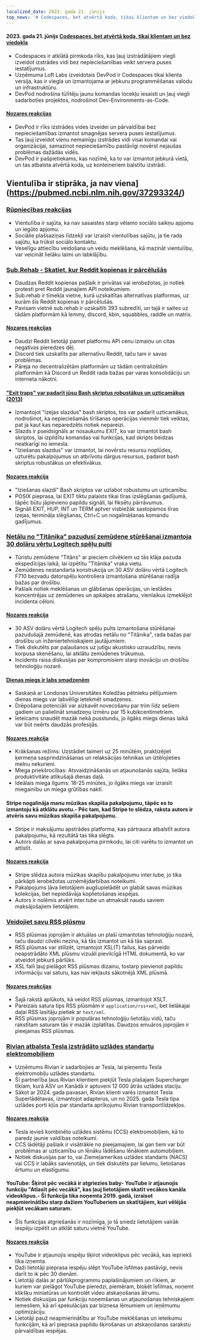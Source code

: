 ```yaml
---
localized_date: 2023. gada 21. jūnijs
top_news: '# Codespaces, bet atvērtā koda, tikai klientam un bez viedokļa'
---
```




<CallToAction />

<Steps>

#### 2023. gada 21. jūnijs [Codespaces, bet atvērtā koda, tikai klientam un bez viedokļa](https://devpod.sh/)

- Codespaces ir atklātā pirmkoda rīks, kas ļauj izstrādātājiem viegli izveidot izstrādes vidi bez nepieciešamības veikt servera puses iestatījumus.
- Uzņēmuma Loft Labs izveidotais DevPod ir Codespaces tikai klienta versija, kas ir viegla un izmantojama ar jebkuru programmēšanas valodu un infrastruktūru.
- DevPod nodrošina tūlītēju jaunu komandas locekļu iesaisti un ļauj viegli sadarboties projektos, nodrošinot Dev-Environments-as-Code.

#### [Nozares reakcijas](http://news.ycombinator.com/item?id=36407477)

- DevPod ir rīks izstrādes vides izveidei un pārvaldībai bez nepieciešamības izmantot smagnējas servera puses iestatījumus.
- Tas ļauj izveidot vienu nemainīgu izstrādes vidi visai komandai vai organizācijai, samazinot nepieciešamību pastāvīgi novērst nejaušas problēmas dažādās vidēs.
- DevPod ir pašpietiekams, kas nozīmē, ka to var izmantot jebkurā vietā, un tas atbalsta atvērtā koda, uz konteineriem balstītu izstrādi.

## Vientulība ir stiprāka, ja nav viena](https://pubmed.ncbi.nlm.nih.gov/37293324/)

### [Rūpniecības reakcijas](http://news.ycombinator.com/item?id=36403280)

- Vientulība ir sajūta, ka nav sasaistes starp vēlamo sociālo saikņu apjomu un iegūto apjomu.
- Sociālie plašsaziņas līdzekļi var izraisīt vientulības sajūtu, ja tie rada sajūtu, ka trūkst sociālo kontaktu.
- Veselīgu attiecību veidošana un veidu meklēšana, kā mazināt vientulību, var veicināt lielāku laimi un labklājību.

### [Sub.Rehab - Skatiet, kur Reddit kopienas ir pārcēlušās](https://sub.rehab/)

- Daudzas Reddit kopienas pašlaik ir privātas vai ierobežotas, jo notiek protesti pret Reddit jaunajiem API noteikumiem.
- Sub.rehab ir tīmekļa vietne, kurā uzskaitītas alternatīvas platformas, uz kurām šīs Reddit kopienas ir pārcēlušās.
- Pavisam vietnē sub.rehab ir uzskaitīti 393 subredīti, un tajā ir saites uz tādām platformām kā lemmy, discord, kbin, squabbles, raddle un matrix.

#### [Nozares reakcijas](http://news.ycombinator.com/item?id=36401999)

- Daudzi Reddit lietotāji pamet platformu API cenu izmaiņu un citas negatīvas pieredzes dēļ.
- Discord tiek uzskatīts par alternatīvu Reddit, taču tam ir savas problēmas.
- Pāreja no decentralizētām platformām uz tādām centralizētām platformām kā Discord un Reddit rada bažas par varas konsolidāciju un interneta nākotni.

#### ["Exit traps" var padarīt jūsu Bash skriptus robustākus un uzticamākus (2013)](http://redsymbol.net/articles/bash-exit-traps/)

- Izmantojot "izejas slazdus" bash skriptos, tos var padarīt uzticamākus, nodrošinot, ka nepieciešamās tīrīšanas operācijas vienmēr tiek veiktas, pat ja kaut kas neparedzēts notiek nepareizi.
- Slazds ir pseidsignāls ar nosaukumu EXIT, ko var izmantot bash skriptos, lai izpildītu komandas vai funkcijas, kad skripts beidzas neatkarīgi no iemesla.
- "Iziešanas slazdus" var izmantot, lai novērstu resursu noplūdes, uzturētu pakalpojumus un atbrīvotu dārgus resursus, padarot bash skriptus robustākus un efektīvākus.

#### [Nozares reakcija](http://news.ycombinator.com/item?id=36400465)

- "Iziešanas slazdi" Bash skriptos var uzlabot robustumu un uzticamību.
- POSIX pieprasa, lai EXIT tiktu palaists tikai tīras izslēgšanas gadījumā, tāpēc būtu jāpievieno papildu signāli, lai fiksētu pārrāvumus.
- Signāli EXIT, HUP, INT un TERM aptver visbiežāk sastopamos tīras izejas, termināļa slēgšanas, Ctrl+C un nogalināšanas komandu gadījumus.

### [Netālu no "Titānika" pazudusī zemūdene stūrēšanai izmantoja 30 dolāru vērtu Logitech spēļu pulti](https://arstechnica.com/gaming/2023/06/submarine-missing-near-titanic-used-a-30-logitech-gamepad-for-steering/)

- Tūristu zemūdene "Titāns" ar pieciem cilvēkiem uz tās klāja pazuda ekspedīcijas laikā, lai izpētītu "Titānika" vraka vietu.
- Zemūdenes nestandarta konstrukcija un 30 ASV dolāru vērtā Logitech F710 bezvadu datorspēļu kontroliera izmantošana stūrēšanai radīja bažas par drošību.
- Pašlaik notiek meklēšanas un glābšanas operācijas, un iestādes koncentrējas uz zemūdenes un apkalpes atrašanu, vienlaikus izmeklējot incidenta cēloni.

#### [Nozares reakcija](http://news.ycombinator.com/item?id=36407781)

- 30 ASV dolāru vērtā Logitech spēļu pults izmantošana stūrēšanai pazudušajā zemūdenē, kas atrodas netālu no "Titānika", rada bažas par drošību un inženiertehniskajiem jautājumiem.
- Tiek diskutēts par paļaušanos uz jutīgu akustisko uzraudzību, nevis korpusa skenēšanu, lai atklātu zemūdenes trūkumus.
- Incidents raisa diskusijas par kompromisiem starp inovāciju un drošību tehnoloģiju nozarē.

#### [Dienas miegs ir labs smadzenēm](https://www.bbc.com/news/health-65950168)

- Saskaņā ar Londonas Universitātes Koledžas pētnieku pētījumiem dienas miegs var labvēlīgi ietekmēt smadzenes.
- Drēpošana potenciāli var aizkavēt novecošanu par trim līdz sešiem gadiem un palielināt smadzeņu izmēru par 15 kubikcentimetriem.
- Ieteicams snaudēt mazāk nekā pusstundu, jo ilgāks miegs dienas laikā var būt neērts daudzās profesijās.

#### [Nozares reakcija](http://news.ycombinator.com/item?id=36399503)

- Krākšanas režīms: Uzstādiet taimeri uz 25 minūtēm, praktizējiet ķermeņa sasprindzināšanas un relaksācijas tehnikas un iztēlojieties melnu nekurieni.
- Miega priekšrocības: Atsvaidzināšanās un atjaunošanās sajūta, lielāka produktivitāte atlikušajā dienas daļā.
- Ideālais miega ilgums: 18-25 minūtes, jo ilgāks miegs var izraisīt miegainību un miega grūtības naktī.

#### Stripe nogalināja manu mūzikas skapīša pakalpojumu, tāpēc es to izmantoju kā atklātu avotu.- Pēc tam, kad Stripe to slēdza, raksta autors ir atvēris savu mūzikas skapīša pakalpojumu.

- Stripe ir maksājumu apstrādes platforma, kas pārtrauca atbalstīt autora pakalpojumu, kā rezultātā tas tika slēgts.
- Autors dalās ar sava pakalpojuma pirmkodu, lai citi varētu to izmantot un attīstīt.

#### [Nozares reakcija](http://news.ycombinator.com/item?id=36403607)

- Stripe slēdza autora mūzikas skapīšu pakalpojumu inter.tube, jo tika pārkāpti ierobežotas uzņēmējdarbības noteikumi.
- Pakalpojums ļāva lietotājiem augšupielādēt un glabāt savas mūzikas kolekcijas, bet nepiedāvāja koplietošanas iespējas.
- Autors ir nolēmis atvērt inter.tube un atmaksāt naudu saviem maksājošajiem lietotājiem.

### [Veidojiet savu RSS plūsmu](https://darekkay.com/blog/rss-styling/)

- RSS plūsmas joprojām ir aktuālas un plaši izmantotas tehnoloģiju nozarē, taču daudzi cilvēki nezina, kā tās izmantot un kā tās saprast.
- RSS plūsmas var stilizēt, izmantojot XSL(T) failus, kas pārveido neapstrādāto XML plūsmu vizuāli pievilcīgā HTML dokumentā, ko var atveidot jebkurš pārlūks.
- XSL faili ļauj pielāgot RSS plūsmas dizainu, tostarp pievienot papildu informāciju vai saturu, kas nav iekļauts sākotnējā XML plūsmā.

#### [Nozares reakcijas](http://news.ycombinator.com/item?id=36401854)

- Šajā rakstā aplūkots, kā veidot RSS plūsmas, izmantojot XSLT.
- Pareizais satura tips RSS plūsmām ir `application/rss+xml`, bet lielākajai daļai RSS lasītāju pietiek ar `text/xml`.
- RSS plūsmas joprojām ir populāras tehnoloģiju lietotāju vidū, taču rakstītam saturam tās ir mazāk izplatītas. Daudzos emuāros joprojām ir pieejamas RSS plūsmas.

### [Rivian atbalsta Tesla izstrādāto uzlādes standartu elektromobiļiem](https://ev-edition.com/2023/06/rivian-joins-forces-with-tesla-embracing-their-charging-standard-for-electric-vehicles/)

- Uzņēmums Rivian ir sadarbojies ar Tesla, lai pieņemtu Tesla elektromobiļu uzlādes standartu.
- Šī partnerība ļaus Rivian klientiem piekļūt Tesla plašajam Supercharger tīklam, kurā ASV un Kanādā ir aptuveni 12 000 ātrās uzlādes staciju.
- Sākot ar 2024. gada pavasari, Rivian klienti varēs izmantot Tesla Superlādētavas, izmantojot adapterus, un no 2025. gada Tesla tipa uzlādes porti kļūs par standarta aprīkojumu Rivian transportlīdzekļos.

#### [Nozares reakcija](http://news.ycombinator.com/item?id=36403494)

- Tesla ievieš kombinēto uzlādes sistēmu (CCS) elektromobiļiem, kā to paredz jaunie valdības noteikumi.
- CCS lādētāji pašlaik ir visātrākie no pieejamajiem, lai gan tiem var būt problēmas ar uzticamību un lēnāku lādēšanu lēnākiem automobiļiem.
- Notiek diskusijas par to, vai Ziemeļamerikas uzlādes standarts (NACS) vai CCS ir labāks savienotājs, un tiek diskutēts par lielumu, lietošanas ērtumu un elastīgumu.

#### YouTube: Šķirot pēc vecākā ir atgriezies baby- YouTube ir atjaunojis funkciju "Atlasīt pēc vecākā", kas ļauj lietotājiem skatīt vecākos kanāla videoklipus.- Šī funkcija tika noņemta 2019. gadā, izraisot neapmierinātību starp dažiem YouTuberiem un skatītājiem, kuri vēlējās piekļūt vecākam saturam.

- Šīs funkcijas atgriešanās ir nozīmīga, jo tā sniedz lietotājiem vairāk iespēju izpētīt un atklāt saturu vietnē YouTube.

#### [Nozares reakcija](http://news.ycombinator.com/item?id=36410777)

- YouTube ir atjaunojis iespēju šķirot videoklipus pēc vecākā, kas iepriekš tika izņemta.
- Daži lietotāji pieprasa iespēju slēpt YouTube īsfilmas pastāvīgi, nevis darīt to ik pēc 30 dienām.
- Lietotāji dalās ar pārlūkprogrammu paplašinājumiem un rīkiem, ar kuriem var pielāgot YouTube pieredzi, piemēram, bloķēt īsfilmas, noņemt klikšķu miniatūras un kontrolēt video atskaņošanas ātrumu.
- Notiek diskusijas par funkciju noņemšanas un atjaunošanas tehniskajiem iemesliem, kā arī spekulācijas par biznesa lēmumiem un ieņēmumu optimizāciju.
- Lietotāji pauž neapmierinātību ar YouTube meklēšanas un ieteikumu funkcijām, kā arī pieprasa papildu šķirošanas un atskaņošanas sarakstu pārvaldības iespējas.

</Steps>
